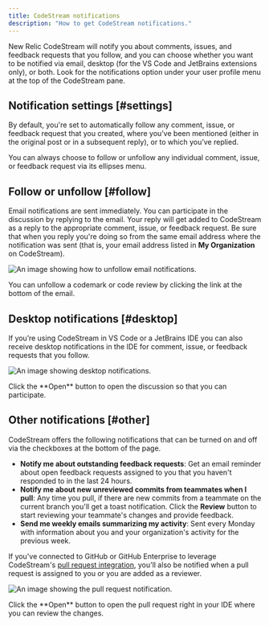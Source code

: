 ```yaml
---
title: CodeStream notifications
description: "How to get CodeStream notifications."
---
```


New Relic CodeStream will notify you about comments, issues, and feedback requests that you follow, and you can choose whether you want to be notified via email, desktop (for the VS Code and JetBrains extensions only), or both. Look for the notifications option under your user profile menu at the top of the CodeStream pane.

## Notification settings [#settings]

By default, you're set to automatically follow any comment, issue, or feedback request that you created, where you’ve been mentioned (either in the original post or in a subsequent reply), or to which you’ve replied.

You can always choose to follow or unfollow any individual comment, issue, or feedback request via its ellipses menu.

## Follow or unfollow [#follow]

Email notifications are sent immediately. You can participate in the discussion by replying to the email. Your reply will get added to CodeStream as a  reply to the appropriate comment, issue, or feedback request. Be sure that when you reply you're doing so from the same email address where the notification was sent (that is, your email address listed in **My Organization** on CodeStream).

![An image showing how to unfollow email notifications.](/images/UnfollowViaEmail.png "Email")
<figcaption>You can unfollow a codemark or code review by clicking the link at the bottom of the email.</figcaption>

## Desktop notifications [#desktop]

If you’re using CodeStream in VS Code or a JetBrains IDE you can also receive desktop notifications in the IDE for comment, issue, or feedback requests that you follow.

![An image showing desktop notifications.](/images/DesktopNotification2.png "Desktop notifications")

<figcaption>
  Click the **Open** button to open the discussion so that you can participate.
</figcaption>

## Other notifications [#other]

CodeStream offers the following notifications that can be turned on and off via the checkboxes at the bottom of the page.

* **Notify me about outstanding feedback requests**: Get an email reminder about open feedback requests assigned to you that you haven't responded to in the last 24 hours.
* **Notify me about new unreviewed commits from teammates when I pull**: Any time you pull, if there are new commits from a teammate on the current branch you'll get a toast notification. Click the **Review** button to start reviewing your teammate's changes and provide feedback.
* **Send me weekly emails summarizing my activity**: Sent every Monday with information about you and your organization's activity for the previous week.

If you've connected to GitHub or GitHub Enterprise to leverage CodeStream's [pull request integration](/docs/codestream/how-use-codestream/pull-requests), you'll also be notified when a pull request is assigned to you or you are added as a reviewer.

![An image showing the pull request notification.](/images/PullRequestNotification.png "Pull request")

<figcaption>
  Click the **Open** button to open the pull request right in your IDE where you can review the changes.
</figcaption>
